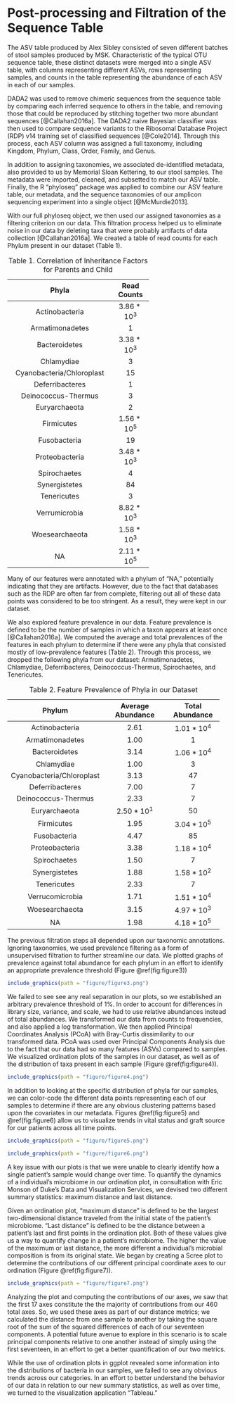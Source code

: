 # Post-processing and Filtration of the Sequence Table
The ASV table produced by Alex Sibley consisted of seven different batches of stool samples produced by MSK. Characteristic of the typical OTU sequence table, these distinct datasets were merged into a single ASV table, with columns representing different ASVs, rows representing samples, and counts in the table representing the abundance of each ASV in each of our samples.

DADA2 was used to remove chimeric sequences from the sequence table by comparing each inferred sequence to others in the table, and removing those that could be reproduced by stitching together two more abundant sequences [@Callahan2016a]. The DADA2 naive Bayesian classifier was then used to compare sequence variants to the Ribosomal Database Project (RDP) v14 training set of classified sequences [@Cole2014]. Through this process, each ASV column was assigned a full taxonomy, including Kingdom, Phylum, Class, Order, Family, and Genus.

In addition to assigning taxonomies, we associated de-identified metadata, also provided to us by Memorial Sloan Kettering, to our stool samples. The metadata were imported, cleaned, and subsetted to match our ASV table. Finally, the R "phyloseq" package was applied to combine our ASV feature table, our metadata, and the sequence taxonomies of our amplicon sequencing experiment into a single object [@McMurdie2013].


With our full phyloseq object, we then used our assigned taxonomies as a filtering criterion on our data. This filtration process helped us to eliminate noise in our data by deleting taxa that were probably artifacts of data collection [@Callahan2016a]. We created a table of read counts for each Phylum present in our dataset (Table 1).

<p>
---------------------------------------------
  Phyla                        Read Counts      
----------------------------- ---------------
  Actinobacteria                  $3.86*10^3$
  
  Armatimonadetes                 $1$
  
  Bacteroidetes                   $3.38*10^3$
  
  Chlamydiae                      $3$
  
  Cyanobacteria/Chloroplast       $15$
  
  Deferribacteres                 $1$
  
  Deinococcus-Thermus             $3$
  
  Euryarchaeota                   $2$
  
  Firmicutes                      $1.56*10^5$
  
  Fusobacteria                    $19$
  
  Proteobacteria                  $3.48*10^3$
  
  Spirochaetes                    $4$
  
  Synergistetes                   $84$
  
  Tenericutes                     $3$
  
  Verrumicrobia                   $8.82*10^3$
  
  Woesearchaeota                  $1.58*10^3$
  
  NA                              $2.11*10^5$
----------------------------- ---------------
Table: Table 1. Correlation of Inheritance Factors for Parents and Child 

</p>

Many of our features were annotated with a phylum of "NA," potentially indicating that they are artifacts. However, due to the fact that databases such as the RDP are often far from complete, filtering out all of these data points was considered to be too stringent. As a result, they were kept in our dataset.


We also explored feature prevalence in our data. Feature prevalence is defined to be the number of samples in which a taxon appears at least once [@Callahan2016a]. We computed the average and total prevalences of the features in each phylum to determine if there were any phyla that consisted mostly of low-prevalence features (Table 2). Through this process, we dropped the following phyla from our dataset: Armatimonadetes, Chlamydiae, Deferribacteres, Deinococcus-Thermus, Spirochaetes, and Tenericutes.

<p>
--------------------------------------------------------------------
  Phylum                       Average Abundance    Total Abundance
---------------------------- --------------------- -----------------
  Actinobacteria                  $2.61$              $1.01*10^4$
  
  Armatimonadetes                 $1.00$              $1$
  
  Bacteroidetes                   $3.14$              $1.06*10^4$
  
  Chlamydiae                      $1.00$              $3$
  
  Cyanobacteria/Chloroplast       $3.13$              $47$
  
  Deferribacteres                 $7.00$              $7$
  
  Deinococcus-Thermus             $2.33$              $7$
  
  Euryarchaeota                   $2.50*10^{1}$       $50$
  
  Firmicutes                      $1.95$              $3.04*10^5$
  
  Fusobacteria                    $4.47$              $85$
  
  Proteobacteria                  $3.38$              $1.18*10^4$
  
  Spirochaetes                    $1.50$              $7$
  
  Synergistetes                   $1.88$              $1.58*10^2$
  
  Tenericutes                     $2.33$              $7$
  
  Verrucomicrobia                 $1.71$              $1.51*10^4$
  
  Woesearchaeota                  $3.15$              $4.97*10^3$
  
  NA                              $1.98$              $4.18*10^5$
---------------------------- --------------------- -----------------
Table: Table 2. Feature Prevalence of Phyla in our Dataset 

</p>

The previous filtration steps all depended upon our taxonomic annotations. Ignoring taxonomies, we used prevalence filtering as a form of unsupervised filtration to further streamline our data. We plotted graphs of prevalence against total abundance for each phylum in an effort to identify an appropriate prevalence threshold (Figure \@ref(fig:figure3))

```r
include_graphics(path = "figure/figure3.png")
```

We failed to see see any real separation in our plots, so we established an arbitrary prevalence threshold of 1%. In order to account for differences in library size, variance, and scale, we had to use relative abundances instead of total abundances. We transformed our data from counts to frequencies, and also applied a log transformation. We then applied Principal Coordinates Analysis (PCoA) with Bray-Curtis dissimilarity to our transformed data. PCoA was used over Principal Components Analysis due to the fact that our data had so many features (ASVs) compared to samples. We visualized ordination plots of the samples in our dataset, as well as of the distribution of taxa present in each sample (Figure \@ref(fig:figure4)).

```r
include_graphics(path = "figure/figure4.png")
```

In addition to looking at the specific distribution of phyla for our samples, we can color-code the different data points representing each of our samples to determine if there are any obvious clustering patterns based upon the covariates in our metadata. Figures \@ref(fig:figure5) and \@ref(fig:figure6) allow us to visualize trends in vital status and graft source for our patients across all time points.

```r
include_graphics(path = "figure/figure5.png")
```

```r
include_graphics(path = "figure/figure6.png")
```

A key issue with our plots is that we were unable to clearly identify how a single patient's sample would change over time. To quantify the dynamics of a individual's microbiome in our ordination plot, in consultation with Eric Monson of Duke's Data and Visualization Services, we devised two different summary statistics: maximum distance and last distance.

Given an ordination plot, "maximum distance" is defined to be the largest two-dimensional distance traveled from the initial state of the patient's microbiome. "Last distance" is defined to be the distance between a patient's last and first points in the ordination plot. Both of these values give us a way to quantify change in a patient's microbiome. The higher the value of the maximum or last distance, the more different a individual's microbial composition is from its original state. We began by creating a Scree plot to determine the contributions of our different principal coordinate axes to our ordination (Figure \@ref(fig:figure7)).

```r
include_graphics(path = "figure/figure7.png")
```

Analyzing the plot and computing the contributions of our axes, we saw that the first 17 axes constitute the the majority of contributions from our 460 total axes. So, we used these axes as part of our distance metrics; we calculated the distance from one sample to another by taking the square root of the sum of the squared differences of each of our seventeen components. A potential future avenue to explore in this scenario is to scale principal components relative to one another instead of simply using the first seventeen, in an effort to get a better quantification of our two metrics.

While the use of ordination plots in ggplot revealed some information into the distributions of bacteria in our samples, we failed to see any obvious trends across our categories. In an effort to better understand the behavior of our data in relation to our new summary statistics, as well as over time, we turned to the visualization application "Tableau." 
